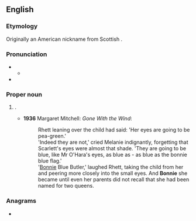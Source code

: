 {{also|bonnie}}
==English==

===Etymology===
Originally an American nickname from Scottish {{m|en|bonnie||fine, beautiful}}.

===Pronunciation===
* {{IPA|en|/ˈbɒni/}}
** {{audio|en|LL-Q1860 (eng)-Vealhurl-Bonnie.wav|Audio (UK)}}
* {{rhymes|en|ɒni|s=2}}

===Proper noun===
{{en-proper noun}}

# {{given name|en|female|from=English}}.
#* '''1936''' Margaret Mitchell: ''Gone With the Wind'':
#*: Rhett leaning over the child had said: 'Her eyes are going to be pea-green.'
#*: 'Indeed they are not,' cried Melanie indignantly, forgetting that Scarlett's eyes were almost that shade. 'They are going to be blue, like Mr O'Hara's eyes, as blue as - as blue as the bonnie blue flag.'
#*: '[[Bonnie]] Blue Butler,' laughed Rhett, taking the child from her and peering more closely into the small eyes. And '''Bonnie''' she became until even her parents did not recall that she had been named for two queens.

===Anagrams===
* {{anagrams|en|a=beinno|Bonine|bone-in}}